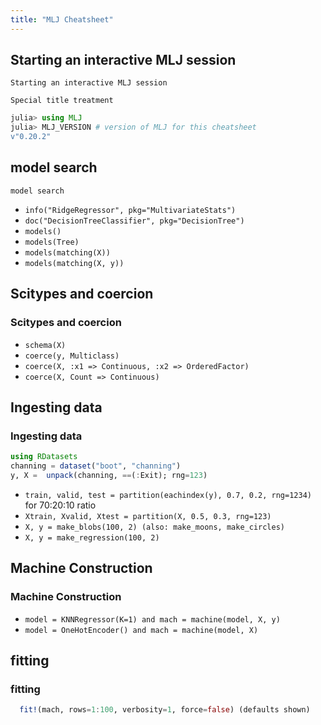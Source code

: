 ```yaml
---
title: "MLJ Cheatsheet"
---
```



## Starting an interactive MLJ session
::: {.row}
::: {.col-sm-6,col-md-6,col-lg-6}
::: {.card .rounded-2}
::: {.card-header .rounded-2}
    Starting an interactive MLJ session
:::
::: {.card-body}
::: {.card-title}
    Special title treatment
:::

::: {.card-text}
 ```julia
julia> using MLJ
julia> MLJ_VERSION # version of MLJ for this cheatsheet
v"0.20.2"
```
:::
:::
:::
:::
:::

## model search
<div class="card">
  <div class="card-header">
    model search
  </div>
  <ul class="list-group list-group-flush">
    <li class="list-group-item">`info("RidgeRegressor", pkg="MultivariateStats")`</li>
    <li class="list-group-item">`doc("DecisionTreeClassifier", pkg="DecisionTree")`</li>
    <li class="list-group-item">`models()`</li>
    <li class="list-group-item">`models(Tree)`</li>
    <li class="list-group-item">`models(matching(X))`</li>
     <li class="list-group-item">`models(matching(X, y))`</li>
  </ul>
</div>

## Scitypes and coercion
<div class="card">
  <div class="card-header">
  <h3>Scitypes and coercion</h3>
  </div>
  <ul class="list-group list-group-flush">
    <li class="list-group-item">`schema(X)`</li>
    <li class="list-group-item">`coerce(y, Multiclass)`</li>
    <li class="list-group-item">`coerce(X, :x1 => Continuous, :x2 => OrderedFactor)`</li>
    <li class="list-group-item">`coerce(X, Count => Continuous)`</li>
  </ul>
</div>


## Ingesting data

<div class="card">
<div class="card-header">
<h3>Ingesting data</h3>
</div>
<div class="card-body">

<p class="card-text">
```julia
using RDatasets
channing = dataset("boot", "channing")
y, X =  unpack(channing, ==(:Exit); rng=123)

```

<ul class="list-group list-group-flush">
    <li class="list-group-item">`train, valid, test = partition(eachindex(y), 0.7, 0.2, rng=1234)` for 70:20:10 ratio</li>
    <li class="list-group-item">`Xtrain, Xvalid, Xtest = partition(X, 0.5, 0.3, rng=123)`</li>
    <li class="list-group-item">`X, y = make_blobs(100, 2) (also: make_moons, make_circles)`</li>
    <li class="list-group-item">`X, y = make_regression(100, 2)`</li>
</ul>
<p>
</div>
</div>

## Machine Construction 
<div class="card">
  <div class="card-header">
  <h3>Machine Construction</h3>
  </div>
  <ul class="list-group list-group-flush">
    <li class="list-group-item">`model = KNNRegressor(K=1) and mach = machine(model, X, y)`</li>
    <li class="list-group-item">`model = OneHotEncoder() and mach = machine(model, X)`</li>
    
  </ul>
</div>

## fitting
<div class="card">
<div class="card-header">
<h3>fitting</h3>
</div>
<div class="card-body">
<p class="card-text">
 ```julia
  fit!(mach, rows=1:100, verbosity=1, force=false) (defaults shown)
 ```
 </p>
</div>
</div>








